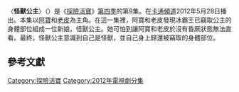 {{onesource|time=2015-05-04T01:19:17+00:00}}
{{refimprove|time=2015-05-04T01:19:17+00:00}}
{{noteTA
|G1=Adventure Time}}
{{Infobox television episode
| title        = 怪獸公主
| series       = [[探險活寶|探險活寶]]
| season       = 4
| episode      = 9
| production = 1008-088<ref name=prodnumbers>{{cite web|title=Shows A-Z, Adventure Time With Finn and Jake|url=http://www.thefutoncritic.com/showatch/adventure-time-with-finn-and-jake/listings/|publisher=[[The_Futon_Critic|The Futon Critic]]|accessdate=February 3, 2013|archive-date=2013-02-16|archive-url=https://archive.is/20130216213150/http://www.thefutoncritic.com/showatch/adventure-time-with-finn-and-jake/listings/|dead-url=no}}</ref>
| story        = {{le|派屈克·麥克海爾|Patrick McHale(cartoonist)}}<br />{{le|肯特·奧斯本|Kent Osborne}}<br />[[潘得頓·沃德|潘得頓·沃德]]
| writer       =  索姆維力·薩耶風<br>{{le|伯特·尹|Bert Youn}}
| director     = {{le|拉里·萊奇力特|Larry Leichliter}}
| airdate      = 2012年5月28日
| music    = 派屈克·麥克海爾 〈Something Special〉
| guests       = 
| length       = 11分鐘
| prev         = [[抱抱狼|抱抱狼]]
| next         = [[恐怖替身|恐怖替身]]
| episode list = 
{{Infobox Adventure Time season 4 episode list}}
<br>[[探險活寶各集列表|探險活寶各集列表]]
}}
〈'''怪獸公主'''〉（{{lang-en|''Princess Monster Wife''}}）是《[[探險活寶|探險活寶]]》[[探險活寶_(第四季)|第四季]]的第9集。在[[卡通頻道|卡通頻道]]2012年5月28日播出。本集以[[阿寶·馬頓斯|阿寶]]和[[酷狗老皮|老皮]]為主角。在這一集裡，阿寶和老皮發現冰霸王已竊取公主的身體部位組成一位新娘，怪獸公主。她可怕到讓阿寶和老皮於沒有昏厥狀態無法直看。最終，怪獸公主意識到自己是怪獸，並自己身上歸還被竊取的身體部位。

<!--==劇情==
While attemptin to destroy the Tree of Blight, Finn is accidentally hugged by a wolf-like creature. Later that night, after he begins to show signs of a fever, as well as a new-found penchant for hugging, Jake urges Finn to get some sleep. Ominously, in the morning, while walking through the Candy Kingdom, several citizens reveal that Finn appeared before them during the night and aggressively hugged them.

Finn and Jake journey to the library and read about the "hugwolf", a [[lycanthrope|lycanthropic]] creature that turns into a wolf in the presence of a [[full_moon|full moon]] and hugs its victims. The curse is spread from higher-level "alpha" hugwolves, to lower-lever "beta" creatures, of which Finn is now. That night, Jake and BMO try to restrain Finn, but he breaks free and goes on a hugging spree in the Candy Kingdom.

The next morning, the citizens of the kingdom imprison Finn in the dungeon. Jake in turn leads an angry mob in search of the alpha hugwolf. Due to a mishap by Cinnamon Bun, Finn escapes and transforms. Meanwhile, the alpha creature corners Jake and his mob, but Finn shows up. Finn and the alpha wolf start hugging each other, which seems to act as a cure for the condition. Finn is returned to his former state, as is the alpha, who is revealed to be a beautiful woman. The episode ends with the woman turning into the Tree of Blight.

==Production==
[[File:NES-Console-Set.jpg|thumb]] synths that were mixed with distortion.]]
"Hug Wolf" was written and storyboarded by Somvilay Xayaphone and Bert Youn, from a story developed by series creator [[Pendleton_Ward|Pendleton Ward]], [[Patrick_McHale_(cartoonist)|Patrick McHale]], and [[Kent_Osborne|Kent Osborne]].<ref name=episodecredits>{{cite episode| title=Hug Wolf| series=Adventure Time| serieslink=|credits = [[Larry_Leichliter|Larry Leichliter]] (director); Somvilay Xayaphone & Bert Youn (writers) | network = [[Cartoon_Network|Cartoon Network]] |airdate=May 14, 2012| season = 4 | number = 8}}</ref> The episode came together after Ward drew several werewolf-inspired creatures with a fondness for hugging. He felt that the resulting story would be humorous, and the episode came into being. In addition, Ward himself voiced the father of the gumdrop girl Finn almost attacks during one of his hugging sprees. All of the lines were [[improvise|improvise]]d while Ward was in the recording booth.<ref name=wardhug>Ward, Pendleton (Series creator). 2014. "Hug Wolf" [Commentary track], ''Adventure Time'' Season Four [DVD], Los Angeles, CA: [[Cartoon_Network|Cartoon Network]].</ref>

The music that accompanies the climactic showdown between Finn and the Alpha Hugwolf was composed by Casey James Basichis. The composer thought up several novel ways to convey Finn's transformation through music, including "burying 8bit [[Nintendo_Entertainment_System|NES]] synths in distortion, playing guitar with my girlfriend’s many [[fur_coat|fur coat]]s, [and] screaming into pillows".<ref name=howlsong/> He eventually settled on using fur coats to produce a "warm, woolly" sound. The music's beat was crafted to sound like "unrelenting static electricity".<ref name=howlsong>{{cite web|last1=Basichis|first1=Casey James|title=To Howl and to Hug|url=http://nastysonix.com/post/23127628062/to-howl-and-to-hug-im-really-excited-to|publisher=[[Tumblr|Tumblr]]|accessdate=September 1, 2014|date=May 15, 2012}}</ref>

==Reception==
"Hug Wolf" aired on [[Cartoon_Network|Cartoon Network]] on May 14, 2012. The episode ranked as the number one telecast of the week among boys aged 6 to 11, and 2 to 11, and it was also the number one telecast of the day among children aged 6 to 11, and 2 to 11.<ref>{{cite web|last1=Kondolojy|first1=Amanda|title=Ratings Notes for Adult Swim, TBS, Cartoon Network, TNT & TruTV : NBA Playoffs, & 'Conan', 'Regular Show', 'Adventure Time', 'South Beach Tow', 'Hardcore Pawn' & More|url=http://tvbythenumbers.zap2it.com/2012/05/22/ratings-notes-for-adult-swim-tbs-cartoon-network-tnt-trutv-nba-playoffs-conan-regular-show-adventure-time-south-beach-tow-hardcore-pawn-more/135426/|website=[[TV_by_the_Numbers|TV by the Numbers]]|publisher=[[Zap2it|Zap2it]]|accessdate=August 23, 2014|date=May 22, 2012}}</ref> The episode first saw physical release as part of the 2014 DVD, ''The Suitor'', which included 16 episodes from the series' first five seasons.<ref>{{cite video  | people = Nate Cash, et al. | year = 2014 | title = The Suitor | medium = DVD | publisher = [[Warner_Home_Video|Warner Home Video]] | accessdate = October 27, 2014 }}</ref> It was later re-released as part of the complete fourth season DVD in October 2014.<ref name=seasonfour>{{cite web|title=Cartoon Network-Adventure Time-Complete 4th Season|url=http://www.amazon.com/dp/B00KH57UXS|publisher=[[Amazon.com|Amazon.com]]|accessdate=June 27, 2014|date=June 27, 2014}}</ref>

Oliver Sava of ''[[The_A.V._Club|The A.V. Club]]'' awarded the episode a "B+", arguing that the episode was an analogy for the more serious topic of [[rape|rape]]. He concluded that, "There’s no significant world building or a talking snail cliff hanger, but 'Hug Wolf' is a bizarre, clever episode with some great one-liners and visual gags. It’s not as madcap as some episodes, but it mines its central concept for all it can, squeezing out as much humor as possible from a hug-rape story."<ref name=avclubhug>{{cite web|last1=Sava|first1=Oliver|title=Adventure Time: 'Hug Wolf'|url=http://www.avclub.com/tvclub/adventure-time-hug-wolf-73635|website=[[The_A.V._Club|The A.V. Club]]|publisher=[[The_Onion|The Onion]]|accessdate=August 24, 2014|date=May 14, 2012}}</ref>


-->

==參考文獻==
{{Reflist|2}}

{{探險活寶}}

{{DEFAULTSORT:Princess Monster Wife}}
[[Category:探險活寶|Category:探險活寶]]
[[Category:2012年電視劇分集|Category:2012年電視劇分集]]
